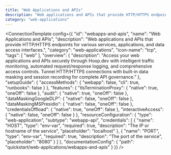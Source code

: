 ```yaml
---
title: "Web Applications and APIs"
description: "Web applications and APIs that provide HTTP/HTTPS endpoints for various services, applications, and data access interfaces."
category: "web-applications"
---
```



<ConnectionTemplate config={{
  "id": "webapps-and-apis",
  "name": "Web Applications and APIs",
  "description": "Web applications and APIs that provide HTTP/HTTPS endpoints for various services, applications, and data access interfaces.",
  "category": "web-applications",
  "icon-name": "tcp",
  "tags": [
    "web"
  ],
  "overview": {
    "description": "Access your web applications and APIs securely through Hoop.dev with intelligent traffic monitoring, automated request/response logging, and comprehensive access controls. Tunnel HTTP/HTTPS connections with built-in data masking and session recording for complete API governance."
  },
  "setupGuide": {
    "accessMethods": {
      "webapp": false,
      "cli": true,
      "runbooks": false
    }
  },
  "features": {
    "tlsTerminationProxy": {
      "native": true,
      "oneOff": false
    },
    "audit": {
      "native": true,
      "oneOff": false
    },
    "dataMaskingGoogleDLP": {
      "native": false,
      "oneOff": false
    },
    "dataMaskingMSPresidio": {
      "native": false,
      "oneOff": false
    },
    "credentialsOffload": {
      "native": true,
      "oneOff": false
    },
    "interactiveAccess": {
      "native": false,
      "oneOff": false
    }
  },
  "resourceConfiguration": {
    "type": "web-application",
    "subtype": "webapp-api",
    "credentials": [
      {
        "name": "HOST",
        "type": "env-var",
        "required": true,
        "description": "The IP or hostname of the service",
        "placeholder": "localhost"
      },
      {
        "name": "PORT",
        "type": "env-var",
        "required": true,
        "description": "The port of the service",
        "placeholder": "8080"
      }
    ]
  },
  "documentationConfig": {
    "path": "quickstart/web-applications/webapps-and-apis"
  }
}} />


